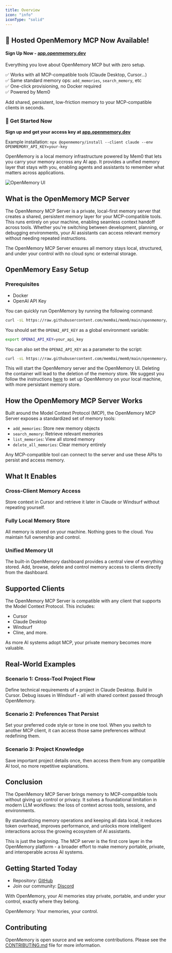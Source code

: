 ---
title: Overview
icon: "info"
iconType: "solid"
---

<Snippet file="paper-release.mdx" />

## 🚀 Hosted OpenMemory MCP Now Available!

#### Sign Up Now - [app.openmemory.dev](https://app.openmemory.dev)

Everything you love about OpenMemory MCP but with zero setup.

✅ Works with all MCP-compatible tools (Claude Desktop, Cursor...)  
✅ Same standard memory ops: `add_memories`, `search_memory`, etc  
✅ One-click provisioning, no Docker required  
✅ Powered by Mem0  

Add shared, persistent, low-friction memory to your MCP-compatible clients in seconds.

### 🌟 Get Started Now
**Sign up and get your access key at [app.openmemory.dev](https://app.openmemory.dev)**

Example installation: `npx @openmemory/install --client claude --env OPENMEMORY_API_KEY=your-key`

OpenMemory is a local memory infrastructure powered by Mem0 that lets you carry your memory accross any AI app. It provides a unified memory layer that stays with you, enabling agents and assistants to remember what matters across applications.

<img src="https://github.com/user-attachments/assets/3c701757-ad82-4afa-bfbe-e049c2b4320b" alt="OpenMemory UI" />

## What is the OpenMemory MCP Server

The OpenMemory MCP Server is a private, local-first memory server that creates a shared, persistent memory layer for your MCP-compatible tools. This runs entirely on your machine, enabling seamless context handoff across tools. Whether you're switching between development, planning, or debugging environments, your AI assistants can access relevant memory without needing repeated instructions.

The OpenMemory MCP Server ensures all memory stays local, structured, and under your control with no cloud sync or external storage.

## OpenMemory Easy Setup

### Prerequisites
- Docker
- OpenAI API Key

You can quickly run OpenMemory by running the following command:

```bash
curl -sL https://raw.githubusercontent.com/mem0ai/mem0/main/openmemory/run.sh | bash
```

You should set the `OPENAI_API_KEY` as a global environment variable:

```bash
export OPENAI_API_KEY=your_api_key
```

You can also set the `OPENAI_API_KEY` as a parameter to the script:

```bash
curl -sL https://raw.githubusercontent.com/mem0ai/mem0/main/openmemory/run.sh | OPENAI_API_KEY=your_api_key bash
```

This will start the OpenMemory server and the OpenMemory UI. Deleting the container will lead to the deletion of the memory store.
We suggest you follow the instructions [here](/openmemory/quickstart#setting-up-openmemory) to set up OpenMemory on your local machine, with more persistant memory store.

## How the OpenMemory MCP Server Works

Built around the Model Context Protocol (MCP), the OpenMemory MCP Server exposes a standardized set of memory tools:
- `add_memories`: Store new memory objects
- `search_memory`: Retrieve relevant memories
- `list_memories`: View all stored memory
- `delete_all_memories`: Clear memory entirely

Any MCP-compatible tool can connect to the server and use these APIs to persist and access memory.

## What It Enables

### Cross-Client Memory Access
Store context in Cursor and retrieve it later in Claude or Windsurf without repeating yourself.

### Fully Local Memory Store
All memory is stored on your machine. Nothing goes to the cloud. You maintain full ownership and control.

### Unified Memory UI
The built-in OpenMemory dashboard provides a central view of everything stored. Add, browse, delete and control memory access to clients directly from the dashboard.

## Supported Clients

The OpenMemory MCP Server is compatible with any client that supports the Model Context Protocol. This includes:
- Cursor
- Claude Desktop
- Windsurf
- Cline, and more.

As more AI systems adopt MCP, your private memory becomes more valuable.

## Real-World Examples

### Scenario 1: Cross-Tool Project Flow 
Define technical requirements of a project in Claude Desktop. Build in Cursor. Debug issues in Windsurf - all with shared context passed through OpenMemory.

### Scenario 2: Preferences That Persist 
Set your preferred code style or tone in one tool. When you switch to another MCP client, it can access those same preferences without redefining them.

### Scenario 3: Project Knowledge
Save important project details once, then access them from any compatible AI tool, no more repetitive explanations.

## Conclusion

The OpenMemory MCP Server brings memory to MCP-compatible tools without giving up control or privacy. It solves a foundational limitation in modern LLM workflows: the loss of context across tools, sessions, and environments.

By standardizing memory operations and keeping all data local, it reduces token overhead, improves performance, and unlocks more intelligent interactions across the growing ecosystem of AI assistants.

This is just the beginning. The MCP server is the first core layer in the OpenMemory platform - a broader effort to make memory portable, private, and interoperable across AI systems.

## Getting Started Today

- Repository: [GitHub](https://github.com/mem0ai/mem0/tree/main/openmemory)
- Join our community: [Discord](https://discord.gg/6PzXDgEjG5)

With OpenMemory, your AI memories stay private, portable, and under your control, exactly where they belong.

OpenMemory: Your memories, your control.

## Contributing

OpenMemory is open source and we welcome contributions. Please see the [CONTRIBUTING.md](https://github.com/mem0ai/mem0/blob/main/openmemory/CONTRIBUTING.md) file for more information.